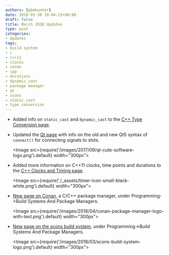```yaml
---
authors: [gbmhunter]
date: 2018-03-30 19:04:23+00:00
draft: false
title: March 2018 Updates
type: post
categories:
- Updates
tags:
- build system
- c
- c++11
- clocks
- conan
- cpp
- durations
- dynamic_cast
- package manager
- qt
- scons
- static_cast
- type conversion
---
```


* Added info on `static_cast` and `dynamic_cast` to the [C++ Type Conversion page](/programming/languages/c-plus-plus/type-conversion).

* Updated the [Qt page](/programming/languages/c-plus-plus/qt/) with info on the old and new Qt5 syntax of `connect()` for connecting signals to slots.

	<Image src={require('/images/2017/09/qt-cute-software-logo.png').default} width="300px"></Image>

* Added more information on C++11 clocks, time points and durations to the [C++ Clocks and Timing page](/programming/languages/c-plus-plus/clocks-and-timing).  

	<Image src={require('./_assets/timer-icon-small-black-white.png').default} width="300px"></Image>

* [New page on Conan](/programming/build-systems-and-package-managers/conan/), a C/C++ package manager, under Programming->Build Systems And Package Managers.  

	<Image src={require('/images/2018/04/conan-package-manager-logo-with-text.png').default} width="300px"></Image>

* [New page on the scons build system](/programming/build-systems-and-package-managers/scons), under Programming->Build Systems And Package Managers.  

	<Image src={require('/images/2018/03/scons-build-system-logo.png').default} width="300px"></Image>